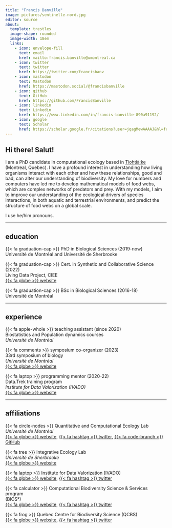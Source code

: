 ```yaml
---
title: "Francis Banville"
image: pictures/sentinelle-nord.jpg
editor: source
about: 
  template: trestles
  image-shape: rounded
  image-width: 18em
  links:
    - icon: envelope-fill
      text: email
      href: mailto:francis.banville@umontreal.ca
    - icon: twitter
      text: twitter
      href: https://twitter.com/francisbanv
    - icon: mastodon
      text: Mastodon
      href: https://mastodon.social/@francisbanville
    - icon: github
      text: GitHub
      href: https://github.com/FrancisBanville
    - icon: linkedin
      text: Linkedin
      href: https://www.linkedin.com/in/francis-banville-890a91192/
    - icon: google
      text: Scholar
      href: https://scholar.google.fr/citations?user=jqagMewAAAAJ&hl=fr&oi=ao
---
```


## Hi there! Salut!

I am a PhD candidate in computational ecology based in [Tiohtià:ke](https://www.concordia.ca/indigenous/resources/territorial-acknowledgement.html#rationale) (Montreal, Quebec). I have a profound interest in understanding how living organisms interact with each other and how these relationships, good and bad, can alter our understanding of biodiversity. My love for numbers and computers have led me to develop mathematical models of food webs, which are complex networks of predators and prey. With my models, I aim to improve our understanding of the ecological drivers of species interactions, in both aquatic and terrestrial environments, and predict the structure of food webs on a global scale.

I use he/him pronouns.

------------------------------------------------------------------------

## education

{{< fa graduation-cap >}} PhD in Biological Sciences (2019-now)\
Université de Montréal and Université de Sherbrooke

{{< fa graduation-cap >}} Cert. in Synthetic and
Collaborative Science (2022)\
Living Data Project, CIEE\
[{{< fa globe >}} website](https://www.ciee-icee.ca/ldp.html)

{{< fa graduation-cap >}} BSc in Biological Sciences (2016-18)\
Université de Montréal


------------------------------------------------------------------------

## experience

{{< fa apple-whole >}} teaching assistant (since 2020)\
Biostatistics and Population dynamics courses\
*Université de Montréal*

{{< fa comments >}} symposium co-organizer (2023)\
33rd symposium of biology\
*Université de Montréal*\
[{{< fa globe >}} website](https://event.fourwaves.com/fr/udemsymposiumbiologie/pages?fbclid=IwAR3DF4jIE8DX8Xofqoclz3JFchXsTpClqYbCJ8flQCdrwESUrQOj08HDZ3Y)

{{< fa laptop >}} programming mentor (2020-22)\
Data.Trek training program\
*Institute for Data Valorization (IVADO)*\
[{{< fa globe >}} website](https://ivado.ca/en/events/the-100-days-of-data-trek-challenge-2/)

------------------------------------------------------------------------

## affiliations 

{{< fa circle-nodes >}} Quantitative and Computational Ecology Lab\
*Université de Montréal*\
[{{< fa globe >}} website](https://poisotlab.io/),
[{{< fa hashtag >}} twitter](https://twitter.com/poisotlab),
[{{< fa code-branch >}} GitHub](https://github.com/PoisotLab)

{{< fa tree >}} Integrative Ecology Lab\
*Université de Sherbrooke*\
[{{< fa globe >}} website](https://ielab.recherche.usherbrooke.ca/)

{{< fa laptop >}} Institute for Data Valorization (IVADO)\
[{{< fa globe >}} website](https://ivado.ca/en/),
[{{< fa hashtag >}} twitter](https://twitter.com/IVADO_Qc)

{{< fa calculator >}} Computational Biodiversity Science & Services program\
(BIOS²)\
[{{< fa globe >}} website](https://bios2.usherbrooke.ca/),
[{{< fa hashtag >}} twitter](https://twitter.com/_bios2)

{{< fa frog >}} Quebec Centre for Biodiversity Science (QCBS)\
[{{< fa globe >}} website](https://qcbs.ca/),
[{{< fa hashtag >}} twitter](https://twitter.com/csbq_qcbs)


